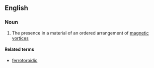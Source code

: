 ==English==

===Noun===
{{en-noun|-}}

# {{label|en|physics}} The presence in a material of an ordered arrangement of [[magnetic]] [[vortex|vortices]]

====Related terms====
* [[ferrotoroidic]]
